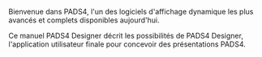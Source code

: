 Bienvenue dans PADS4, l'un des logiciels d'affichage dynamique les plus avancés et complets disponibles aujourd'hui.

Ce manuel PADS4 Designer décrit les possibilités de PADS4 Designer, l'application utilisateur finale pour concevoir des présentations PADS4.
